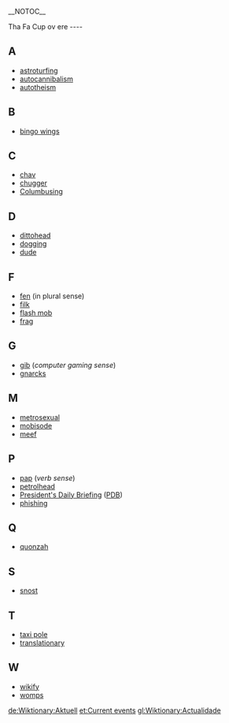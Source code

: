 __NOTOC__
 	
Tha Fa Cup ov ere 	
---- 	
==A== 	
*[[astroturfing]] 	
*[[autocannibalism]]
*[[autotheism]]

==B== 	
*[[bingo wings]]

==C== 	
*[[chav]] 	
*[[chugger]]
*[[Columbusing]]

==D== 	
*[[dittohead]] 	
*[[dogging]] 
*[[dude]]	
 	
==F== 	
*[[fen]] (in plural sense) 	
*[[filk]]
*[[flash mob]] 	
*[[frag]] 	
 	
==G== 	
*[[gib]] (''computer gaming sense'')
*[[gnarcks]]

==M== 	
*[[metrosexual]]
*[[mobisode]]
*[[meef]]

==P== 	
*[[pap]] (''verb sense'') 	
*[[petrolhead]] 	
*[[President's Daily Briefing]] ([[PDB]]) 	
*[[phishing]] 	
 	
==Q== 	
*[[quonzah]] 	
 	
==S==
*[[snost]]

==T== 	
*[[taxi pole]] 	
*[[translationary]]

==W== 	
*[[wikify]]
*[[womps]]

[[de:Wiktionary:Aktuell]]
[[et:Current events]]
[[gl:Wiktionary:Actualidade]]